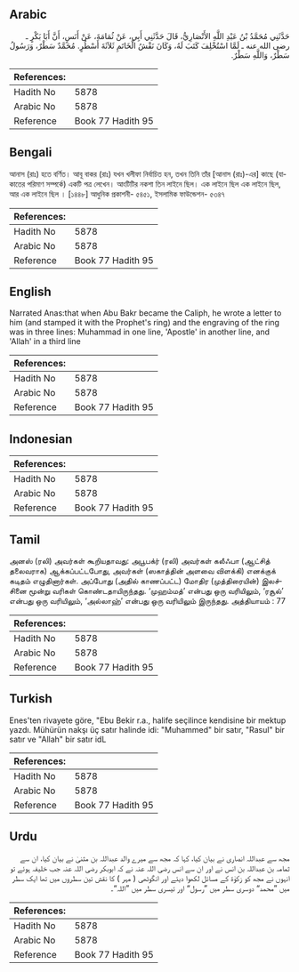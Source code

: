 ## Arabic


<div dir="rtl" lang="ar" style={{fontSize:'larger',backgroundColor:'#f8f9fa',padding:20}}>
حَدَّثَنِي مُحَمَّدُ بْنُ عَبْدِ اللَّهِ الأَنْصَارِيُّ، قَالَ حَدَّثَنِي أَبِي، عَنْ ثُمَامَةَ، عَنْ أَنَسٍ، أَنَّ أَبَا بَكْرٍ ـ رضى الله عنه ـ لَمَّا اسْتُخْلِفَ كَتَبَ لَهُ، وَكَانَ نَقْشُ الْخَاتَمِ ثَلاَثَةَ أَسْطُرٍ‏.‏ مُحَمَّدٌ سَطْرٌ، وَرَسُولُ سَطْرٌ، وَاللَّهِ سَطْرٌ‏.‏
</div>
<div style={{backgroundColor:'#f8f9fa',padding:20, marginBottom: 10}}><table> <thead> <tr> <th>References:</th> <th></th> </tr> </thead> <tbody><tr><td>Hadith No</td><td>5878</td></tr><tr><td>Arabic No</td><td>5878</td></tr><tr><td>Reference</td><td>Book 77 Hadith 95</td></tr></tbody></table></div>

## Bengali


<div dir="ltr" lang="bn" style={{fontSize:'larger',backgroundColor:'#f8f9fa',padding:20}}>
আনাস (রাঃ) হতে বর্ণিত। আবূ বাকর (রাঃ) যখন খলীফা নির্বাচিত হন, তখন তিনি তাঁর [আনাস (রাঃ)-এর] কাছে (যাকাতের পরিমাণ সম্পর্কে) একটি পত্র লেখেন। আংটিটির নকশা তিন লাইনে ছিল। এক লাইনে ছিল এক লাইনে ছিল, আর এক লাইনে ছিল । [১৪৪৮] আধুনিক প্রকাশনী- ৫৪৫১, ইসলামিক ফাউন্ডেশন- ৫৩৪৭
</div>
<div style={{backgroundColor:'#f8f9fa',padding:20, marginBottom: 10}}><table> <thead> <tr> <th>References:</th> <th></th> </tr> </thead> <tbody><tr><td>Hadith No</td><td>5878</td></tr><tr><td>Arabic No</td><td>5878</td></tr><tr><td>Reference</td><td>Book 77 Hadith 95</td></tr></tbody></table></div>

## English


<div dir="ltr" lang="en" style={{fontSize:'larger',backgroundColor:'#f8f9fa',padding:20}}>
Narrated Anas:that when Abu Bakr became the Caliph, he wrote a letter to him (and stamped it with the Prophet's ring) and the engraving of the ring was in three lines: Muhammad in one line, 'Apostle' in another line, and 'Allah' in a third line
</div>
<div style={{backgroundColor:'#f8f9fa',padding:20, marginBottom: 10}}><table> <thead> <tr> <th>References:</th> <th></th> </tr> </thead> <tbody><tr><td>Hadith No</td><td>5878</td></tr><tr><td>Arabic No</td><td>5878</td></tr><tr><td>Reference</td><td>Book 77 Hadith 95</td></tr></tbody></table></div>

## Indonesian


<div dir="ltr" lang="id" style={{fontSize:'larger',backgroundColor:'#f8f9fa',padding:20}}>

</div>
<div style={{backgroundColor:'#f8f9fa',padding:20, marginBottom: 10}}><table> <thead> <tr> <th>References:</th> <th></th> </tr> </thead> <tbody><tr><td>Hadith No</td><td>5878</td></tr><tr><td>Arabic No</td><td>5878</td></tr><tr><td>Reference</td><td>Book 77 Hadith 95</td></tr></tbody></table></div>

## Tamil


<div dir="ltr" lang="ta" style={{fontSize:'larger',backgroundColor:'#f8f9fa',padding:20}}>
அனஸ் (ரலி) அவர்கள் கூறியதாவது: அபூபக்ர் (ரலி) அவர்கள் கலீஃபா (ஆட்சித் தலைவராக) ஆக்கப்பட்டபோது, அவர்கள் (ஸகாத்தின் அளவை விளக்கி) எனக்குக் கடிதம் எழுதினார்கள். அப்போது (அதில் காணப்பட்ட) மோதிர (முத்திரையின்) இலச்சினை மூன்று வரிகள் கொண்டதாயிருந்தது. ‘முஹம்மத்’ என்பது ஒரு வரியிலும், ‘ரசூல்’ என்பது ஒரு வரியிலும், ‘அல்லாஹ்’ என்பது ஒரு வரியிலும் இருந்தது. அத்தியாயம் : 77
</div>
<div style={{backgroundColor:'#f8f9fa',padding:20, marginBottom: 10}}><table> <thead> <tr> <th>References:</th> <th></th> </tr> </thead> <tbody><tr><td>Hadith No</td><td>5878</td></tr><tr><td>Arabic No</td><td>5878</td></tr><tr><td>Reference</td><td>Book 77 Hadith 95</td></tr></tbody></table></div>

## Turkish


<div dir="ltr" lang="tr" style={{fontSize:'larger',backgroundColor:'#f8f9fa',padding:20}}>
Enes'ten rivayete göre, "Ebu Bekir r.a., halife seçilince kendisine bir mektup yazdı. Mühürün nakşı üç satır halinde idi: "Muhammed" bir satır, "Rasul" bir satır ve "Allah" bir satır idL
</div>
<div style={{backgroundColor:'#f8f9fa',padding:20, marginBottom: 10}}><table> <thead> <tr> <th>References:</th> <th></th> </tr> </thead> <tbody><tr><td>Hadith No</td><td>5878</td></tr><tr><td>Arabic No</td><td>5878</td></tr><tr><td>Reference</td><td>Book 77 Hadith 95</td></tr></tbody></table></div>

## Urdu


<div dir="rtl" lang="ur" style={{fontSize:'larger',backgroundColor:'#f8f9fa',padding:20}}>
مجھ سے عبداللہ انصاری نے بیان کیا، کہا کہ مجھ سے میرے والد عبداللہ بن مثنیٰ نے بیان کیا، ان سے ثمامہ بن عبداللہ بن انس نے اور ان سے انس رضی اللہ عنہ نے کہ ابوبکر رضی اللہ عنہ جب خلیفہ ہوئے تو انہوں نے مجھ کو زکوٰۃ کے مسائل لکھوا دیئے اور انگوٹھی ( مہر ) کا نقش تین سطروں میں تھا ایک سطر میں ”محمد“ دوسری سطر میں ”رسول“ اور تیسری سطر میں ”اللہ“۔
</div>
<div style={{backgroundColor:'#f8f9fa',padding:20, marginBottom: 10}}><table> <thead> <tr> <th>References:</th> <th></th> </tr> </thead> <tbody><tr><td>Hadith No</td><td>5878</td></tr><tr><td>Arabic No</td><td>5878</td></tr><tr><td>Reference</td><td>Book 77 Hadith 95</td></tr></tbody></table></div>